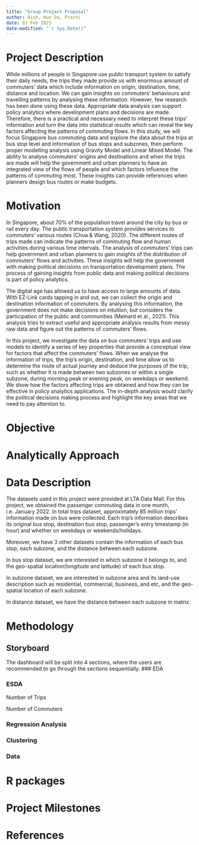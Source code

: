 ```yaml
---
title: "Group Project Proposal"
author: Aish, Huo Da, Prachi
date: 01 Feb 2023
date-modified: "`r Sys.Date()"
---
```


# Project Description

While millions of people in Singapore use public transport system to satisfy their daily needs, the trips they made provide us with enormous amount of commuters' data which include information on origin, destination, time, distance and location. We can gain insights on commuters' behaviours and travelling patterns by analysing these information. However, few research has been done using these data. Appropriate data analysis can support policy analytics where development plans and decisions are made. Therefore, there is a practical and necessary need to interpret these trips' information and turn the data into statistical results which can reveal the key factors affecting the patterns of commuting flows. In this study, we will focus Singapore bus commuting data and explore the data about the trips at bus stop level and information of bus stops and subzones, then perform proper modelling analysis using Gravity Model and Linear Mixed Model. The ability to analyse commuters' origins and destinations and when the trips are made will help the government and urban planners to have an integrated view of the flows of people and which factors influence the patterns of commuting most. These insights can provide references when planners design bus routes or make budgets.

# Motivation

In Singapore, about 70% of the population travel around the city by bus or rail every day. The public transportation system provides services to commuters' various routes (Chua & Wang, 2020). The different routes of trips made can indicate the patterns of commuting flow and human activities during various time intervals. The analysis of commuters' trips can help government and urban planners to gain insights of the distribution of commuters' flows and activities. These insights will help the government with making political decisions on transportation development plans. The process of gaining insights from public data and making political decisions is part of policy analytics.

The digital age has allowed us to have access to large amounts of data. With EZ-Link cards tapping in and out, we can collect the origin and destination information of commuters. By analysing this information, the government does not make decisions on intuition, but considers the participation of the public and communities (Meinard et al., 2021). This analysis tries to extract useful and appropriate analysis results from messy raw data and figure out the patterns of commuters' flows.

In this project, we investigate the data on bus commuters' trips and use models to identify a series of key properties that provide a conceptual view for factors that affect the commuters' flows. When we analyse the information of trips, the trip's origin, destination, and time allow us to determine the route of actual journey and deduce the purposes of the trip, such as whether it is made between two subzones or within a single subzone, during morning peak or evening peak, on weekdays or weekend. We show how the factors affecting trips are obtained and how they can be effective in policy analytics applications. The in-depth analysis would clarify the political decisions making process and highlight the key areas that we need to pay attention to.

# Objective

# Analytically Approach

# Data Description

The datasets used in this project were provided at LTA Data Mall. For this project, we obtained the passenger commuting data in one month, i.e. January 2022. In total trips dataset, approximately 85 million trips' information made on bus were collected. Each trip's information describes its original bus stop, destination bus stop, passenger's entry timestamp (in hour) and whether on weekdays or weekends/holidays.

Moreover, we have 3 other datasets contain the information of each bus stop, each subzone, and the distance between each subzone.

In bus stop dataset, we are interested in which subzone it belongs to, and the geo-spatial location(longitude and latitude) of each bus stop.

In subzone dataset, we are interested in subzone area and its land-use description such as residential, commercial, business, and etc, and the geo-spatial location of each subzone.

In distance dataset, we have the distance between each subzone in matrix.

# Methodology

## Storyboard

The dashboard will be split into 4 sections, where the users are recommended to go through the sections sequentially. \### EDA

### ESDA

Number of Trips

Number of Commuters

### Regression Analysis

### Clustering

### Data

# R packages

# Project Milestones

# References
